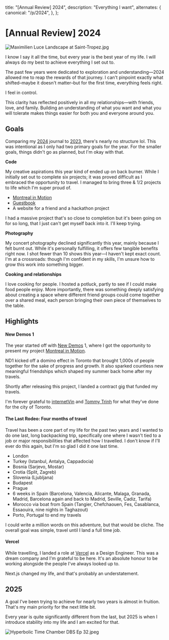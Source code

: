   title: "[Annual Review] 2024",
  description: "Everything I want",
  alternates: {
    canonical: "/p/2024",
  },
};

# [Annual Review] 2024

![Maximilien Luce Landscape at Saint-Tropez.jpg](https://res.craft.do/user/full/e641214a-6813-30a3-197b-99e0c353494a/doc/da68ab78-5d69-4fd1-8dac-8412ee0c4df5/75c886ab-afcb-4d2d-80b5-bae5e64bdab0 "Saint-Tropez, Maximilien Luce – 1893")

I know I say it all the time, but every year is the best year of my life. I will always do my best to achieve everything I set out to.

The past few years were dedicated to exploration and understanding—2024 allowed me to reap the rewards of that journey. I can't pinpoint exactly what shifted–maybe it doesn't matter–but for the first time, everything feels right.

I feel in control.

This clarity has reflected positively in all my relationships—with friends, love, and family. Building an understanding of what you want and what you will tolerate makes things easier for both you and everyone around you.

## Goals

Comparing my [2024](https://futureland.tv/@mitul/%E2%88%97-2024-%E2%88%97) journal to [2023](https://futureland.tv/@mitul/%E2%9C%A6-2023-%E2%9C%A6), there's nearly no structure lol. This was intentional as I only had two primary goals for the year. For the smaller goals, things didn't go as planned, but I'm okay with that.

**Code**

My creative aspirations this year kind of ended up on back burner. While I initially set out to complete six projects; it was proved difficult as I embraced the opportunity to travel. I managed to bring three & 1/2 projects to life which I'm super proud of.

- [Montreal in Motion](https://typicalmitul.com/montreal-in-motion)
- [Guestbook](https://mitul.ca/visitors)
- A website for a friend and a hackathon project

I had a massive project that's so close to completion but it's been going on for so long, that I just can't get myself back into it. I'll keep trying.

**Photography**

My concert photography declined significantly this year, mainly because I felt burnt out. While it's personally fulfilling, it offers few tangible benefits right now. I shot fewer than 10 shows this year—I haven't kept exact count. I'm at a crossroads: though I'm confident in my skills, I'm unsure how to grow this work into something bigger.

**Cooking and relationships**

I love cooking for people. I hosted a potluck, partly to see if I could make food people enjoy. More importantly, there was something deeply satisfying about creating a space where different friend groups could come together over a shared meal, each person bringing their own piece of themselves to the table.

## Highlights

#### New Demos 1

The year started off with [New Demos](https://www.newdemos.ca/) 1, where I got the opportunity to present my project [Montreal in Motion](https://typicalmitul.com/montreal-in-motion).

ND1 kicked off a domino effect in Toronto that brought 1,000s of people together for the sake of progress and growth. It also sparked countless new meaningful friendships which shaped my summer back home after my travels.

Shortly after releasing this project, I landed a contract gig that funded my travels.

I'm forever grateful to [internetVin](https://x.com/internetvin) and [Tommy Trinh](https://x.com/tommytrxnh) for what they've done for the city of Toronto.

#### The Last Rodeo: Four months of travel

Travel has been a core part of my life for the past two years and I wanted to do one last, long backpacking trip, specifically one where I wasn't tied to a job or major responsibilities that affected how I travelled. I don't know if I'll ever do this again, but I'm so glad I did it one last time.

- London
- Turkey (Istanbul, Antalya, Cappadocia)
- Bosnia (Sarjevo, Mostar)
- Crotia (Split, Zagreb)
- Slovenia (Ljubljana)
- Budapest
- Prague
- 6 weeks in Spain (Barcelona, Valencia, Alicante, Malaga, Granada, Madrid, Barcelona again and back to Madrid, Seville, Cadiz, Tarifa)
- Morocco via boat from Spain (Tangier, Chefchaouen, Fes, Casablanca, Essaouira, nine nights in Taghazout)
- Porto, Portugal to end my travels

I could write a million words on this adventure, but that would be cliche. The overall goal was simple, travel until I land a full time job.

#### Vercel

While travelling, I landed a role at [Vercel](https://x.com/typicalmitul/status/1812914498619253065) as a Design Engineer. This was a dream company and I'm grateful to be here. It's an absolute honour to be working alongside the people I've always looked up to.

Next.js changed my life, and that's probably an understatement.

## 2025

A goal I've been trying to achieve for nearly two years is almost in fruition. That's my main priority for the next little bit.

Every year is quite significantly different from the last, but 2025 is when I introduce stability into my life and I am excited for that.

![Hyperbolic Time Chamber DBS Ep 32.jpeg](https://res.craft.do/user/full/e641214a-6813-30a3-197b-99e0c353494a/doc/da68ab78-5d69-4fd1-8dac-8412ee0c4df5/4097a01d-8c4f-46fb-9b87-0b367eaf25db "One year inside the chamber equates to just one day in the outside world. The air grows denser, and the temperature fluctuates more intensely the deeper one goes into the training area.")
